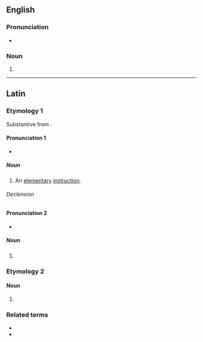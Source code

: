 ==English==

===Pronunciation===
* {{a|US}} {{IPA|en|/ˌeɪ.bi.ˌsi.ˈdæɹ.i.ə/}}

===Noun===
{{head|en|noun form}}

# {{plural of|en|abecedarium}}

----

==Latin==

===Etymology 1===
Substantive from {{m|la|abecedārius||alphabetical}}.

====Pronunciation 1====
* {{la-IPA|abecedāria|cl=no}}

=====Noun=====
{{la-noun|abecedāria<1>}}

# An [[elementary]] [[instruction]].

======Declension======
{{la-ndecl|abecedāria<1>}}

====Pronunciation 2====
* {{la-IPA|abecedāriā|cl=no}}

=====Noun=====
{{la-noun-form|abecedāriā|g=f}}

# {{inflection of|la|abecedāria||abl|s}}

===Etymology 2===

====Noun====
{{la-noun-form|abecedāria}}

# {{inflection of|la|abecedārium||nom//acc//voc|p}}

===Related terms===
* {{l|la|abecedārium}}
* {{l|la|abecedārius}}